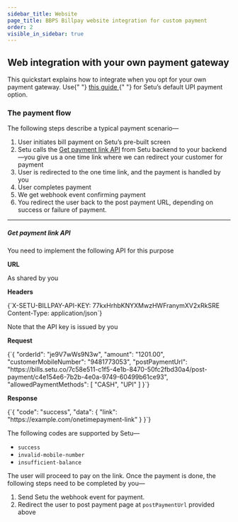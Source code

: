 ```yaml
---
sidebar_title: Website
page_title: BBPS Billpay website integration for custom payment
order: 2
visible_in_sidebar: true
---
```


## Web integration with your own payment gateway

<Callout type="tip">
  This quickstart explains how to integrate when you opt for your own payment
  gateway. Use{" "}
  <a href="/payments/billpay/quickstart/website" target="_blank">
    this guide
  </a>{" "}
  for Setu’s default UPI payment option.
</Callout>

### The payment flow

The following steps describe a typical payment scenario—

1. User initiates bill payment on Setu’s pre-built screen
2. Setu calls the <a href="/payments/billpay/custom-payment/website#get-payment-link-api">Get payment link API</a> from Setu backend to your backend—you give us a one time link where we can redirect your customer for payment
3. User is redirected to the one time link, and the payment is handled by you
4. User completes payment
5. We get webhook event confirming payment
6. You redirect the user back to the post payment URL, depending on success or failure of payment.

<hr class="tertiary" />

##### Get payment link API

You need to implement the following API for this purpose

**URL**

As shared by you

**Headers**

<CodeBlockWithCopy language="bash">
  {`X-SETU-BILLPAY-API-KEY: 77kxHrhbKNYXMwzHWFranymXV2xRkSRE
Content-Type: application/json`}
</CodeBlockWithCopy>

Note that the API key is issued by you

**Request**

<CodeBlockWithCopy language="json">
  {`{
  "orderId": "je9V7wWs9N3w",
  "amount": "1201.00",
  "customerMobileNumber": "9481773053",
  "postPaymentUrl": "https://bills.setu.co/7c58e511-c1f5-4e1b-8470-50fc2fbd30a4/post-payment/c4e154e6-7b2b-4e0a-9749-60499b61ce93",
  "allowedPaymentMethods": [
    "CASH", "UPI"
  ]
}`}
</CodeBlockWithCopy>

**Response**

<CodeBlockWithCopy language="json">
  {`{
  "code": "success",
  "data": {
    "link": "https://example.com/onetimepayment-link"
  }
}`}
</CodeBlockWithCopy>

The following codes are supported by Setu—

- `success`
- `invalid-mobile-number`
- `insufficient-balance`

The user will proceed to pay on the link. Once the payment is done, the following steps need to be completed by you—

1. Send Setu the webhook event for payment.
2. Redirect the user to post payment page at `postPaymentUrl` provided above

<WasPageHelpful />
